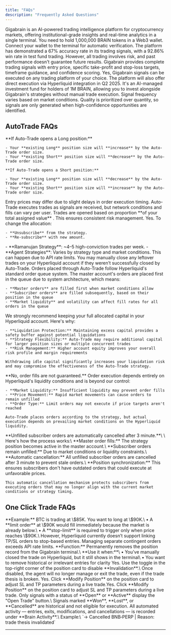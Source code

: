 ```yaml
---
title: "FAQs"
description: "Frequently Asked Questions"
---
```


<AccordionGroup>
  <Accordion title="What is Gigabrain?">
    Gigabrain is an AI-powered trading intelligence platform for cryptocurrency markets, offering institutional-grade insights and real-time analytics in a single terminal.
  </Accordion>
  <Accordion title="How do I access the Gigabrain terminal?">
    You need to hold 1,000,000 BRAIN tokens in a Web3 wallet. Connect your wallet to the terminal for automatic verification.
  </Accordion>
  <Accordion title="How reliable are Gigabrain's signals?">
    The platform has demonstrated a 67% accuracy rate in its trading signals, with a 92.86% win rate in test fund trading. However, all trading involves risk, and past performance doesn't guarantee future results.
  </Accordion>
  <Accordion title="What types of signals does Gigabrain provide?">
    Gigabrain provides complete trading signals with entry price, specific take-profit and stop-loss targets, timeframe guidance, and confidence scoring.
  </Accordion>
  <Accordion title="Can I use Gigabrain signals with my existing trading platform?">
    Yes, Gigabrain signals can be executed on any trading platform of your choice. The platform will also offer direct execution via Hyperliquid integration in Q2 2025.
  </Accordion>
  <Accordion title="What is the Gigabrain Alpha Fund?">
    It's an AI-managed investment fund for holders of 1M BRAIN, allowing you to invest alongside Gigabrain's strategies without manual trade execution.
  </Accordion>
  <Accordion title="How often are new signals generated?">
    Signal frequency varies based on market conditions. Quality is prioritized over quantity, so signals are only generated when high-confidence opportunities are identified.
  </Accordion>
</AccordionGroup>

## AutoTrade FAQs

<AccordionGroup>
  <Accordion title="What happens if I already have an active position in a token that Auto-Trade opens a trade for?">
    **If Auto-Trade opens a Long position:**

    - Your **existing Long** position size will **increase** by the Auto-Trade order size.
    - Your **existing Short** position size will **decrease** by the Auto-Trade order size.

    **If Auto-Trade opens a Short position:**

    - Your **existing Long** position size will **decrease** by the Auto-Trade order size.
    - Your **existing Short** position size will **increase** by the Auto-Trade order size.
  </Accordion>
  <Accordion title="Why is the entry price for my trade different from the strategy's entry price?">
    Entry prices may differ due to slight delays in order execution timing. Auto-Trade executes trades as signals are received, but network conditions and fills can vary per user.
  </Accordion>
  <Accordion title="How is trade size determined for each auto-executed order?">
    Trades are opened based on proportion **of your total assigned value** . This ensures consistent risk management.
  </Accordion>
  <Accordion title="Can I change the amount I’ve subscribed to a strategy?">
    Yes. To change the allocation:

    - **Unsubscribe** from the strategy.
    - **Re-subscribe** with new amount.
  </Accordion>
  <Accordion title="How many trades should I expect from Auto-Trade?">
    - **Ramanujan Strategy**: ~4–5 high-conviction trades per week.
    - **Agent Strategies**: Varies by strategy type and market conditions.
  </Accordion>
  <Accordion title="What if there are no active trades in the strategy, but I still have open positions on Hyperliquid opened by auto trade?">
    This can happen due to API rate limits. You may manually close any leftover trades on your Hyperliquid account if they weren’t successfully closed by Auto-Trade.
  </Accordion>
  <Accordion title='Why does the master account show trades as "active" while my subscriber order remains "open" and not executed?'>
    Orders placed through Auto-Trade follow Hyperliquid's standard order queue system. The master account's orders are placed first in the queue due to system architecture, which means:

    - **Master orders** are filled first when market conditions allow
    - **Subscriber orders** are filled subsequently, based on their position in the queue
    - **Market liquidity** and volatility can affect fill rates for all orders in the queue
  </Accordion>
  <Accordion title="If only 10% of my allocated capital is being used for trades, should I withdraw the remaining idle capital from Hyperliquid?">
    We strongly recommend keeping your full allocated capital in your Hyperliquid account. Here's why:

    - **Liquidation Protection:** Maintaining excess capital provides a safety buffer against potential liquidations
    - **Strategy Flexibility:** Auto-Trade may require additional capital for larger position sizes or multiple concurrent trades
    - **Risk Management:** Higher account equity improves your overall risk profile and margin requirements

    Withdrawing idle capital significantly increases your liquidation risk and may compromise the effectiveness of the Auto-Trade strategy.
  </Accordion>
  <Accordion title="Are my Auto-Trade orders guaranteed to be filled once placed?">
    **No, order fills are not guaranteed.** Order execution depends entirely on Hyperliquid's liquidity conditions and is beyond our control:

    - **Market Liquidity:** Insufficient liquidity may prevent order fills
    - **Price Movement:** Rapid market movements can cause orders to remain unfilled
    - **Order Type:** Limit orders may not execute if price targets aren't reached

    Auto-Trade places orders according to the strategy, but actual execution depends on prevailing market conditions on the Hyperliquid liquidity.
  </Accordion>
  <Accordion title="What happens to subscriber open orders if the master account order gets filled but subscriber orders don't get filled?">
    **Unfilled subscriber orders are automatically cancelled after 3 minute.**\
    \
    Here's how the process works:\
    **Master order fills:** The strategy position becomes active in the master account.\
    **Subscriber orders remain unfilled:** Due to market conditions or liquidity constraints.\
    **Automatic cancellation:** All unfilled subscriber orders are cancelled after 3 minute to prevent stale orders.\
    **Position synchronization:** This ensures subscribers don't have outdated orders that could execute at unfavorable prices.

    This automatic cancellation mechanism protects subscribers from executing orders that may no longer align with the current market conditions or strategy timing.
  </Accordion>
</AccordionGroup>

## One Click Trade FAQs

<AccordionGroup>
  <Accordion title="Why is my order sometimes executed as a market order instead of a limit order?">
    **Example:** BTC is trading at \$85K. You want to long at \$90K.\
    • A **limit order** at \$90K would fill immediately because the market is already below.\
    • A **stop-limit** is required to trigger only when price reaches \$90K.\
    However, Hyperliquid currently doesn’t support linking TP/SL orders to stop-based entries. Managing separate contingent orders exceeds API rate limits.
  </Accordion>
  <Accordion title="What does the Delete button on an open-position card do, and when should I use it?">
    **Function:** Permanently removes the position record from the Gigabrain terminal.\
    **Use it when:**\
    • You’ve manually closed the trade on Hyperliquid, but it still shows in the terminal\
    • You want to remove historical or irrelevant entries for clarity
  </Accordion>
  <Accordion title="Can I disable invalidations after my position is live?">
    Yes. Use the toggle in the top-right corner of the position card to disable **Invalidation**.\
    Once disabled, the agent will no longer manage or exit the trade, even if the trade thesis is broken.
  </Accordion>
  <Accordion title="Can I modify my Stop-Loss (SL) and Take-Profit (TP) levels?">
    Yes. Click **Modify Position** on the position card to adjust SL and TP parameters during a live trade.Yes. Click **Modify Position** on the position card to adjust SL and TP parameters during a live trade.
  </Accordion>
  <Accordion title="Why don’t some Alpha cards have an Open Trade button?">
    Only signals with a status of **Open** or **Active** display the "Open Trade" button.\
    Signals marked **Won**, **Lost**, or **Cancelled** are historical and not eligible for execution.
  </Accordion>
  <Accordion title=" Where can I review the agent’s actions on my position?">
    All automated activity — entries, exits, modifications, and cancellations — is recorded under **Brain Activity**.\
    Example:\
    `→ Cancelled BNB‑PERP | Reason: trade thesis invalidated`
  </Accordion>
</AccordionGroup>

---